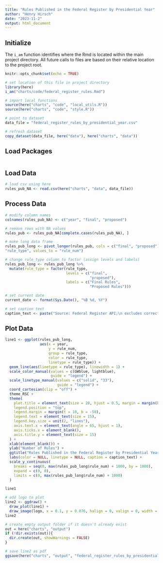 ```yaml
---
title: "Rules Published in the Federal Register by Presidential Year"
author: "Henry Hirsch"
date: "2023-11-2"
output: html_document
---
```


## Initialize

The `i_am` function identifies where the Rmd is located within the main project directory. All future calls to files are based on their relative location to the project root.

```r
knitr::opts_chunk$set(echo = TRUE)

# set location of this file in project directory
library(here)
i_am("charts/code/federal_register_rules.Rmd")

# import local functions
source(here("charts", "code", "local_utils.R"))
source(here("charts", "code", "style.R"))

# point to dataset
data_file = "federal_register_rules_by_presidential_year.csv"

# refresh dataset
copy_dataset(data_file, here("data"), here("charts", "data"))

```

## Load Packages

```r

```

## Load Data

```r
# load csv using here
rules_pub_NA <- read.csv(here("charts", "data", data_file))
```

## Process Data

```r
# modify column names
colnames(rules_pub_NA) <- c("year", "final", "proposed")

# remove rows with NA values
rules_pub <- rules_pub_NA[complete.cases(rules_pub_NA), ]

# make long data frame
rules_pub_long <- pivot_longer(rules_pub, cols = c("final", "proposed"), names_to =
"rule_type", values_to = "rule_num")

# change rule_type column to factor (assign levels and labels)
rules_pub_long <- rules_pub_long %>% 
  mutate(rule_type = factor(rule_type,
                            levels = c("final", 
                                       "proposed"),
                            labels = c("Final Rules", 
                                       "Proposed Rules")))

# set current date
current_date <- format(Sys.Date(), "%B %d, %Y")

# set caption text
caption_text <- paste("Source: Federal Register API;\n excludes corrections to rules.\n\nUpdated:", current_date)

```

## Plot Data

```r
line1 <- ggplot(rules_pub_long,
                aes(x = year,
                    y = rule_num,
                    group = rule_type,
                    color = rule_type,
                    linetype = rule_type)) +
  geom_line(aes(linetype = rule_type), linewidth = 1) +
  scale_color_manual(values = c(GWblue, lightblue),
                     guide = "legend") +
  scale_linetype_manual(values = c("solid", "33"),
                        guide = "legend") +
  coord_cartesian(clip = "off") +
  theme_RSC +
  theme(
    plot.title = element_text(size = 20, hjust = 0.5, margin = margin(b = 0)),
    legend.position = "top",
    legend.margin = margin(t = 10, b = -50),
    legend.text = element_text(size = 15),
    legend.key.size = unit(2, "lines"),    
    axis.text.x = element_text(angle = 65, hjust = 1),
    axis.ticks.x = element_blank(),
    axis.title.y = element_text(size = 15)
  ) +
  xlab(element_blank()) +
  ylab("Number of Rules") +
  ggtitle("Rules Published in the Federal Register by Presidential Year") +
  labs(color = NULL, linetype = NULL, caption = caption_text) +
  scale_y_continuous(
    breaks = seq(0, max(rules_pub_long$rule_num) + 1000, by = 1000),
    expand = c(0, 0), 
    limits = c(0, max(rules_pub_long$rule_num) + 1000)
  )

line1

# add logo to plot
line2 <- ggdraw() +
  draw_plot(line1) +
  draw_image(logo, x = 0.1, y = 0.076, halign = 0, valign = 0, width = 0.2)
line2


```

```r
# create empty output folder if it doesn't already exist
out = here("charts", "output")
if (!dir.exists(out)){
  dir.create(out, showWarnings = FALSE)
}

# save line2 as pdf
ggsave(here("charts", "output", "federal_register_rules_by_presidential_year.pdf"), plot = line2, width = 12, height = 9, dpi = 300)
```
